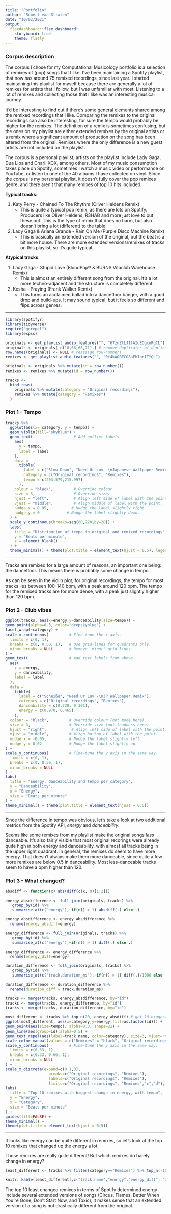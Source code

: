 ```yaml
---
title: "Portfolio"
author: "Robert van Straten"
date: "10/02/2021"
output: 
  flexdashboard::flex_dashboard:
    storyboard: true
    theme: flatly
---
```


### Corpus description

The corpus I chose for my Computational Musicology portfolio is a selection of remixes of (pop) songs that I like.
I've been maintaining a Spotify playlist, that now has around 75 remixed recordings, since last year. I started maintaining this playlist for myself because there are generally a lot of remixes for artists that I follow, but I was unfamiliar with most. Listening to a lot of remixes and collecting those that I like was an interesting musical journey.

It'd be interesting to find out if there's some general elements shared among the remixed recordings that I like. Comparing the remixes to the original recordings can also be interesting, for sure the tempo would probably be higher for the remixes.
The definition of a remix is sometimes confusing, but the ones on my playlist are either extended remixes by the original artists or a remix where a significant amount of production on the song has been altered from the original. Remixes where the only difference is a new guest artists are not included on the playlist.


The corpus is a personal playlist, artists on the playlist include Lady Gaga, Dua Lipa and Charli XCX, among others. Most of my music consumption takes place on Spotify, sometimes I watch a music video or performance on YouTube, or listen to one of the 40 albums I have collected on vinyl.
Since the corpus is my personal playlist, it doesn't fully cover the pop remixes genre, and there aren't that many remixes of top 10 hits included.

**Typical tracks**:

1. Katy Perry - Chained To The Rhythm (Oliver Heldens Remix)
    * This is quite a typical pop remix, as there are lots on Spotify. Producers like Oliver Heldens, R3HAB and more just love to put these out. This is the type of remix that does no harm, but also doesn't bring a lot (different) to the table.
2. Lady Gaga & Ariana Grande - Rain On Me (Purple Disco Machine Remix)
    * This is basically an extended version of the original, but the beat is a bit more house. There are more extended versions/remixes of tracks on this playlist, so it's quite typical.

**Atypical tracks**:

1. Lady Gaga - Stupid Love (BloodPop® & BURNS Vitaclub Warehouse Remix)
    * This is almost an entirely different song from the original. It's a lot more techno-adjacent and the structure is completely different.
2. Kesha - Praying (Frank Walker Remix)
    * This turns an acclaimed ballad into a dancefloor banger, with a good drop and build-ups. It may sound typical, but it feels so different and flips across genres.
    
---
    
    
```r
library(spotifyr)
library(tidyverse)
require("ggrepel")
library(expss)
```


```r
originals <- get_playlist_audio_features("", "67znZtLJIfAIdEOgxnRgCL")
originals <- originals[-c(10,66,68,71),] # remove duplicates of duplicates due to some Spotify API bug
row.names(originals) <- NULL # reassign row-numbers
remixes <- get_playlist_audio_features("", "0f4kAOBTCO8aEh1nrITYQL")

originals <- originals %>% mutate(id = row_number())
remixes <- remixes %>% mutate(id = row_number())
```

```r
tracks <-
  bind_rows(
    originals %>% mutate(category = "Original recordings"),
    remixes %>% mutate(category = "Remixes")
  )
```

### Plot 1 - Tempo


```r
tracks %>%
  ggplot(aes(x= category, y = tempo)) +
  geom_violin(fill="skyblue") +
  geom_text(                  # Add outlier labels
    aes(
      y = tempo,
      label = label
    ),
    data = 
      tibble(
        label = c("Slow Down", "Need Ur Luv -\nJapanese Wallpaper Remix"),
        category = c("Original recordings", "Remixes"),
        tempo = c(203.579,215.997)
      ),
    colour = "black",         # Override colour.
    size = 3,                 # Override size.
    hjust = "left",           # Align left side of label with the point.
    vjust = "middle",         # Align middle of label with the point.
    nudge_x = 0.05,          # Nudge the label slightly right.
    nudge_y = 0            # Nudge the label slightly down.
  ) +
  scale_y_continuous(breaks=seq(80,220,by=20)) +
  labs(
    title = "Distribution of tempo in original and remixed recordings",
    y = "Beats per minute",
    x = element_blank()
  ) +
  theme_minimal() + theme(plot.title = element_text(hjust = 0.5), legend.position = "none")
```

***
Tracks are remixed for a large amount of reasons, an important one being: the dancefloor. This means there is probably some change in tempo. 

As can be seen in the violin plot, for original recordings, the tempo for most tracks lies between 100-140 bpm, with a peak around 120 bpm. The tempo for the remixed tracks are for more dense, with a peak just slightly higher than 120 bpm.

### Plot 2 - Club vibes


```r
ggplot(tracks, aes(x=energy,y=danceability,size=tempo)) +
geom_point(alpha=0.3, color="deepskyblue") +
facet_wrap(~category) +
scale_x_continuous(         # Fine-tune the x axis.
  limits = c(0, 1),
  breaks = c(0, 0.50, 1),   # Use grid-lines for quadrants only.
  minor_breaks = NULL       # Remove 'minor' grid-lines.
) +
geom_text(                  # Add text labels from above.
  aes(
    x = energy,
    y = danceability,
    label = label
  ),
  data = 
    tibble(
      label = c("Scheiße", "Need Ur Luv -\nJP Wallpaper Remix"),
      category = c("Original recordings", "Remixes"),
      danceability = c(0.720, 0.301),
      energy = c(0.970, 0.465)
    ),
  colour = "black",         # Override colour (not mode here).
  size = 3,                 # Override size (not loudness here).
  hjust = "right",           # Align left side of label with the point.
  vjust = "middle",         # Align bottom of label with the point.
  nudge_x = -0.05,          # Nudge the label slightly left.
  nudge_y = 0.02            # Nudge the label slightly up.
) +
scale_y_continuous(         # Fine-tune the y axis in the same way.
  limits = c(0, 1),
  breaks = c(0, 0.50, 1),
  minor_breaks = NULL
) +
labs(
  title = "Energy, danceability and tempo per category",
  y = "Danceability",
  x = "Energy",
  size = "Beats per minute"
) +
theme_minimal() + theme(plot.title = element_text(hjust = 0.5))
```

***
Since the difference in tempo was obvious, let's take a look at two additional metrics from the Spotify API, *energy* and *danceability*.

Seems like some remixes from my playlist make the original songs *less* danceable. It's also fairly visible that most original recorings were already quite high in both energy and danceability, with almost all tracks being in the upper right quadrant. In general, the remixes do seem to have more energy. That doesn't always make them more danceable, since quite a few more remixes are below 0.5 in danceability. Most less-danceable tracks seem to have a bpm higher than 120.

### Plot 3 - What changed?

```r
absdiff <- function(x) abs(diff(c(x, 0)[1:2]))

energy_absdifference <- full_join(originals, tracks) %>%
   group_by(id) %>%
   summarise_at(c("energy"),~if(n() > 1) absdiff(.) else .)

energy_absdifference <- energy_absdifference %>%
  rename(energy_absdiff=energy)

energy_difference <- full_join(originals, tracks) %>%
   group_by(id) %>%
   summarise_at(c("energy"),~if(n() > 1) diff(.) else .)

energy_difference <- energy_difference %>%
  rename(energy_diff=energy)

duration_difference <- full_join(originals, tracks) %>%
   group_by(id) %>%
   summarise_at(c("track.duration_ms"),~if(n() > 1) diff(.)/1000 else .)

duration_difference <- duration_difference %>%
  rename(duration_diff = track.duration_ms)

tracks <- merge(tracks, energy_absdifference, by="id")
tracks <- merge(tracks, energy_difference, by="id")
tracks <- merge(tracks, duration_difference, by="id")


```

```r
most_different <- tracks %>% top_n(20, energy_absdiff) # get 10 biggest differences (remix and original have same difference value)
ggplot(most_different, aes(x=category,y=energy,fill=as.factor(id))) + 
geom_point(aes(size=tempo), alpha=0.3, shape=21) +
geom_line(aes(group=id),alpha=0.5) +
geom_text_repel(aes(label=track.name, color=category), size=3, vjust="top", hjust="right") +
scale_color_manual(values = c("Remixes" = "black", "Original recordings" = "transparent"), guide = FALSE) +
scale_y_continuous(         # Fine-tune the y axis in the same way.
  limits = c(0.33, 1),
  breaks = c(0.33, 0.66, 1),
  minor_breaks = NULL
) +
scale_x_discrete(expand=c(0.1,0),
                   breaks=c("Original recordings", "Remixes"),
                   labels=c("Original recordings", "Remixes"),
                   limits=c("Original recordings", "Remixes","c","d"), drop=FALSE) + # adjust x scale for song titles
labs(
  title = "Top 10 remixes with biggest change in energy, with tempo",
  y = "Energy",
  x = "Category",
  size = "Beats per minute"
) +
guides(fill=FALSE) +
theme_minimal() +
theme(plot.title = element_text(hjust = 0.5)) 
```

***
It looks like energy can be quite different in remixes, so let's look at the top 10 remixes that changed up the energy a lot.

Those remixes are really quite different! But which remixes do barely change in energy?

```r
least_different <- tracks %>% filter(category=="Remixes") %>% top_n(-10, energy_absdiff) %>% arrange(energy_absdiff)

knitr::kable(least_different[,c("track.name","energy","energy_diff", "duration_diff")], caption = "Top 10 remixes with least change in energy, with duration change", floating.environment="sidewaystable", col.names = c("Remix", "Energy", "Change in energy from original", "Change in duration (seconds)"))
```

The top 10 least changed remixes in terms of Spotify determined energy include several extended versions of songs (Circus, Flames, Better When You're Gone, Don't Start Now, and Toxic), it makes sense that an extended version of a song is not drastically different from the original.